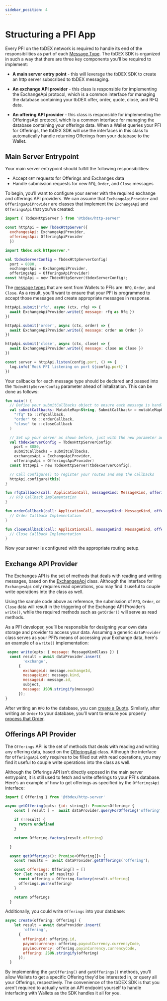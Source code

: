 ```yaml
---
sidebar_position: 4
---
```



# Structuring a PFI App

Every PFI on the tbDEX network is required to handle its end of the responsibilities as part of each [Message Type](/docs/tbdex/message-types). The tbDEX SDK is organized in such a way that there are three key components you'll be required to implement:

* **A main server entry point** - this will leverage the tbDEX SDK to create an http server subscribed to tbDEX messaging.

* **An exchange API provider** - this class is responsible for implementing the ExchangeApi protocol, which is a common interface for managing the database containing your tbDEX offer, order, quote, close, and RFQ data.

* **An offering API provider** - this class is responsible for implementing the OfferingsApi protocol, which is a common interface for managing the database containing your offerings data. When a Wallet queries your PFI for Offerings, the tbDEX SDK will use the interfaces in this class to automatically handle returning Offerings from your database to the Wallet.


## Main Server Entrypoint

Your main server entrypoint should fulfill the following responsibilities:

* Accept `GET` requests for Offerings and Exchanges data
* Handle submission requests for new `RFQ`, `Order`, and `Close` messages

To begin, you’ll want to configure your server with the required exchange and offerings API providers. We can assume that `ExchangeApiProvider` and `OfferingsApiProvider` are classes that implement the `ExchangeApi` and `OfferingsApi` that you've created:

<Tabs groupId="langauge">
<TabItem label="JavaScript" value="JavaScript">
</TabItem>
<TabItem label="Kotlin" value="Kotlin">
</TabItem>
</Tabs>

<Tabs groupId="langauge">
  <TabItem label="JavaScript" value="JavaScript">

  ```js
  import { TbdexHttpServer } from '@tbdex/http-server'

  const httpApi = new TbdexHttpServer({ 
    exchangesApi: ExchangeApiProvider, 
    offeringsApi: OfferingApiProvider 
    })
  ```

  </TabItem>
  <TabItem label="Kotlin" value="Kotlin">

  ```kotlin
  import tbdex.sdk.httpserver.*

  val tbdexServerConfig = TbdexHttpServerConfig(
    port = 8080, 
    exchangesApi = ExchangeApiProvider, 
    offeringsApi = OfferingsApiProvider)
  const httpApi = new TbdexHttpServer(tbdexServerConfig);
  ```

  </TabItem>
</Tabs>


The [message types](/docs/tbdex/message-types) that are sent from Wallets to PFIs are: `RFQ`, `Order`, and `Close`. 
As a result, you’ll want to ensure that your PFI is programmed to accept those messages and create appropriate messages in response.

<Tabs groupId="langauge">
  <TabItem label="JavaScript" value="JavaScript">

  ```js
  httpApi.submit('rfq', async (ctx, rfq) => {
    await ExchangeApiProvider.write({ message: rfq as Rfq })
  })

  httpApi.submit('order', async (ctx, order) => {
    await ExchangeApiProvider.write({ message: order as Order })
  })

  httpApi.submit('close', async (ctx, close) => {
    await ExchangeApiProvider.write({ message: close as Close })
  })

  const server = httpApi.listen(config.port, () => {
    log.info(`Mock PFI listening on port ${config.port}`)
  })
  ```

  </TabItem>
  <TabItem label="Kotlin" value="Kotlin">

  Your callbacks for each message type should be declared and passed into the <code>TbdexHttpServerConfig</code> parameter ahead of initalization. This can be done as follows:
  ```kotlin
  fun main() {
    // Define your submitCallbacks object to ensure each message is handled
    val submitCallbacks: MutableMap<String, SubmitCallback> = mutableMapOf(
      "rfq" to ::rfqCallback,
      "order" to ::orderCallback,
      "close" to ::closeCallback
    )

    // Set up your server as shown before, just with the new parameter added
    val tbdexServerConfig = TbdexHttpServerConfig(
      port = 8080, 
      submitCallbacks = submitCallbacks,
      exchangesApi = ExchangeApiProvider, 
      offeringsApi = OfferingsApiProvider)
    const httpApi = new TbdexHttpServer(tbdexServerConfig);

    // Call configure() to register your routes and map the callbacks
    httpApi.configure(this)
  }

  fun rfqCallback(call: ApplicationCall, messageKind: MessageKind, offering: Offering?) {
    // RFQ Callback Implementation
  }

  fun orderCallback(call: ApplicationCall, messageKind: MessageKind, offering: Offering?) {
    // Order Callback Implementation
  }

  fun closeCallback(call: ApplicationCall, messageKind: MessageKind, offering: Offering?) {
    // Close Callback Implementation
  }
  ```

  </TabItem>
</Tabs>

Now your server is configured with the appropriate routing setup.


## Exchange API Provider

The Exchanges API is the set of methods that deals with reading and writing messages, based on the [ExchangesApi](https://tbd54566975.github.io/tbdex-js/interfaces/_tbdex_http_server.ExchangesApi.html) class. 
Although the interface for `ExchangesApi` only requires read operations, you may find it useful to couple write operations into the class as well. 

Using the sample code above as reference, the submission of `RFQ`, `Order`, or `Close` data will result in the triggering of the Exchange API Provider’s `write()`, while the required methods such as `getOrder()` will serve as read methods. 

As a PFI developer, you’ll be responsible for designing your own data storage and provider to access your data. 
Assuming a generic `dataProvider` class serves as your PFI’s means of accessing your Exchange data, here's an example of a `write()` implementation:


```js
 async write(opts: { message: MessageKindClass }) {
  const result = await dataProvider.insert(
        'exchange',
      {
        exchangeid: message.exchangeId,
        messagekind: message.kind,
        messageid: message.id,
        subject,
        message: JSON.stringify(message)
      });
}  
```


After writing an `RFQ` to the database, you can [create a Quote](/docs/tbdex/pfi/creating-quotes). 
Similarly, after writing an `Order` to your database, you’ll want to ensure you properly [process that Order](/docs/tbdex/pfi/processing-orders).


## Offerings API Provider

The `Offerings` API is the set of methods that deals with reading and writing any offering data, based on the [OfferingsApi](https://tbd54566975.github.io/tbdex-js/interfaces/_tbdex_http_server.OfferingsApi.html) class. Although the interface for `OfferingsApi` only requires to be filled out with read operations, you may find it useful to couple write operations into the class as well. 

Although the Offerings API isn’t directly exposed in the main server entrypoint, it is still used to fetch and write offerings to your PFI's database. 
Here's an example of how to get offerings as specified by the `OfferingsApi` interface:


```js
import { Offering } from '@tbdex/http-server'

async getOffering(opts: {id: string}): Promise<Offering> {
    const [ result ] =  await dataProvider.queryForOffering('offering', opts.id);

    if (!result) {
      return undefined
    }

    return Offering.factory(result.offering)

  }

  async getOfferings(): Promise<Offering[]> {
    const results =  await dataProvider.getOfferings('offering');

    const offerings: Offering[] = []
    for (let result of results) {
      const offering = Offering.factory(result.offering)
      offerings.push(offering)
    }

    return offerings
  }
```


Additionally, you could write `Offerings` into your database:

```js
async create(offering: Offering) {
    let result = await dataProvider.insert(
        'offering',
      {
        offeringid: offering.id,
        payoutcurrency: offering.payoutCurrency.currencyCode,
        payincurrency: offering.payinCurrency.currencyCode,
        offering: JSON.stringify(offering)
      });
  }
```

By implementing the `getOffering()` and `getOfferings()` methods, you'll allow Wallets to get a specific Offering they'd be interested in, or query all your Offerings, respectively. The convenience of the tbDEX SDK is that you aren't required to actually write an API endpoint yourself to handle interfacing with Wallets as the SDK handles it all for you.